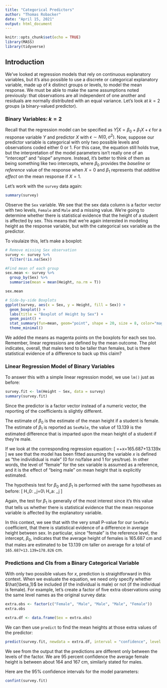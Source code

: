 ---
title: "Categorical Predictors"
author: "Thomas Robacker"
date: "April 15, 2021"
output: html_document
---

```{r setup, include=FALSE}
knitr::opts_chunk$set(echo = TRUE)
library(MASS)
library(tidyverse)
```

## Introduction

We've looked at regression models that rely on continuous explanatory variables, but it's also possible to use a discrete or categorical explanatory variable, made up of $k$ distinct groups or levels, to model the mean response. We must be able to make the same assumptions noted previously: that observations are all independent of one another and residuals are normally distributed with an equal variance. Let's look at $k=2$ groups (a binary-valued predictor). 

### Binary Variables: $k=2$

Recall that the regression model can be specified as $Y|X=\beta_0+\beta_1X+\epsilon$ for a response variable $Y$ and predictor $X$ with $\epsilon\sim N(0,\sigma^2)$. Now, suppose our predictor variable is categorical with only two possible levels and observations coded either 0 or 1. For this case, the equation still holds true, but the interpretation of the model parameters isn't really one of an "intercept" and "slope" anymore. Instead, it's better to think of them as being something like two intercepts, where $\beta_0$ provides the *baseline* or *reference* value of the response when $X=0$ and $\beta_1$ represents that *additive effect* on the mean response if $X=1$. 

Let's work with the `survey` data again:

```{r}
summary(survey)
```

Observe the `Sex` variable. We see that the sex data column is a factor vector with two levels, `Female` and `Male` and a missing value. We're going to determine whether there is statistical evidence that the height of a student is affected by sex. This means that we're again interested in modeling height as the response variable, but with the categorical sex variable as the predictor. 

To visulaize this, let's make a boxplot:

```{r}
# Remove missing Sex observation
survey <- survey %>% 
  filter(!is.na(Sex))

#Find mean of each group
sex.mean <- survey %>%
  group_by(Sex) %>%
  summarise(mean = mean(Height, na.rm = T))

sex.mean

# Side-by-side Boxplots
ggplot(survey, aes(x = Sex, y = Height, fill = Sex)) + 
  geom_boxplot() + 
  labs(title = "Boxplot of Height by Sex") + 
  geom_point() +
  stat_summary(fun=mean, geom="point", shape = 20, size = 8, color="magenta", fill = "magenta") +
  theme_minimal()
```

We added the means as magenta points on the boxplots for each sex too. Remember,  linear regressions are defined by the mean outcome. The plot indicates, overall, that males tend to be taller than females, but is there statistical evidence of a difference to back up this claim?

### Linear Regression Model of Binary Variables

To answer this with a simple linear regression model, we use `lm()` just as before:

```{r}
survey.fit <- lm(Height ~ Sex, data = survey)
summary(survey.fit)
```

Since the predictor is a factor vector instead of a numeric vector, the reporting of the coefficients is slightly different. 

The estimate of $\beta_0$ is the estimate of the mean height if a student is female. The estimate of $\beta_1$ is reported as `SexMale`, the value of 13.139 is the estimated difference that is imparted upon the mean height of a student if they're male. 

If we look at the corresponding regression equation:
\[
\hat{y}=\hat{\beta_0}+\hat{\beta_1}x=165.687+13.139x
\]
we see that the model has been fitted assuming the variable $x$ is defined as "the individidual is male" (0 for no/false and 1 for yes/true). In other words, the level of "female" for the sex variable is assumed as a reference, and it is the effect of "being male" on mean height that is explicitly estimated. 

The hypothesis test for $\beta_0$ and $\beta_1$ is performed with the same hypotheses as before:
\[
H_0: \beta_j=0\\
H_a: \beta_j\neq 0
\]

Again, the test for $\beta_1$ is generally of the most interest since it's this value that tells us whether there is statistical evidence that the mean response variable is affected by the explanatory variable. 

In this context, we see that with the very small P-value for our `SexMale` coefficient, that there is statistical evidence of a difference in average height between sex. In particular, since "female" is the reference level, the intercept, $\beta_0$, indicates that the average height of females is 165.687 cm and that males are estimated to be 13.139 cm taller on average for a total of `165.687+13.139=178.826` cm.  

### Predictions and CIs from a Binary Categorical Variable

With only two possible values for $x$, prediction is straightforward in this context. When we evaluate the equation, we need only specify whether $\hat{\beta_1}$ be included (if the individual is male) or not (if the individual is female). For example, let's create a factor of five extra observations using the same level names as the original survey data:

```{r}
extra.obs <- factor(c("Female", "Male", "Male", "Male", "Female"))
extra.obs

extra.df <- data.frame(Sex = extra.obs)
```

We can then use `predict` to find the mean heights at those extra values of the predictor:

```{r}
predict(survey.fit, newdata = extra.df, interval = "confidence", level = 0.95)
```

We see from the output that the predictions are different only between the levels of the factor. We are 95 percent confidence the average female height is between about 164 and 167 cm, similarly stated for males.

Here are the 95% confidence intervals for the model parameters:

```{r}
confint(survey.fit)
```

